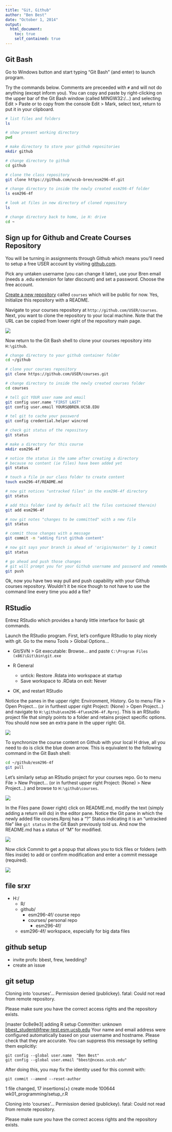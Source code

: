 ```yaml
---
title: "Git, Github"
author: "Ben Best"
date: "October 1, 2014"
output: 
  html_document:
    toc: true
    self_contained: true
---
```



## Git Bash

Go to Windows button and start typing "Git Bash" (and enter) to launch program.

Try the commands below. Comments are preceeded with `#` and will not do anything (except inform you). You can copy and paste by right-clicking on the upper bar of the Git Bash window (called MINGW32:/...) and selecting Edit > Paste or to copy from the console Edit > Mark, select text, return to put it in your clipboard.


```bash
# list files and folders
ls

# show present working directory
pwd

# make directory to store your github repositories
mkdir github

# change directory to github
cd github

# clone the class repository
git clone https://github.com/ucsb-bren/esm296-4f.git

# change directory to inside the newly created esm296-4f folder
ls esm296-4f

# look at files in new directory of cloned repository
ls

# change directory back to home, ie H: drive
cd ~
```

## Sign up for Github and Create Courses Repository

You will be turning in assignments through Github which means you'll need to setup a free USER account by visiting [github.com](https://github.com).

Pick any untaken username (you can change it later), use your Bren email (needs a .edu extension for later discount) and set a password. Choose the free account.

[Create a new repository](https://help.github.com/articles/creating-a-new-repository) called `courses` which will be public for now. Yes, Initialize this repository with a README.

Navigate to your courses repository at `http://github.com/USER/courses`. Next, you want to clone the repository to your local machine. Note that the URL can be copied from lower right of the repository main page.

  ![](img/github_clone-url.png)

Now return to the Git Bash shell to clone your courses repository into `H:\github`. 

```bash
# change directory to your github container folder
cd ~/github

# clone your courses repository
git clone https://github.com/USER/courses.git

# change directory to inside the newly created courses folder
cd courses

# tell git YOUR user name and email
git config user.name "FIRST LAST"
git config user.email YOURS@BREN.UCSB.EDU

# tel git to cache your password
git config credential.helper wincred

# check git status of the repository
git status

# make a directory for this course
mkdir esm296-4f

# notice the status is the same after creating a directory
# because no content (ie files) have been added yet
git status

# touch a file in our class folder to create content
touch esm296-4f/README.md

# now git notices "untracked files" in the esm296-4f directory
git status

# add this folder (and by default all the files contained therein)
git add esm296-4f

# now git notes "changes to be committed" with a new file
git status

# commit those changes with a message
git commit -m "adding first github content"

# now git says your branch is ahead of 'origin/master' by 1 commit
git status

# go ahead and push those changes
# git will prompt you for your Github username and password and remember it for future
git push
```

Ok, now you have two way pull and push capability with your Github courses repository. Wouldn't it be nice though to not have to use the command line every time you add a file?

## RStudio

Entrez RStudio which provides a handy little interface for basic git commands.

Launch the RStudio program. First, let's configure RStudio to play nicely with git. Go to the menu Tools > Global Options...

- Git/SVN > Git executable: Browse... and paste `C:\Program Files (x86)\Git\bin\git.exe`

- R General
    - untick: Restore .Rdata into workspace at startup
    - Save workspace to .RData on exit: Never
    
- OK, and restart RStudio

Notice the panes in the upper right: Environment, History. Go to menu File > Open Project... (or in furthest upper right Project: (None) > Open Project...) and navigate to `H:\github\esm296-4f\esm296-4f.Rproj`. This is an RStudio project file that simply points to a folder and retains project specific options. You should now see an extra pane in the upper right: Git.

![](img/rstudio_git-pane.png)

To synchronize the course content on Github with your local H drive, all you need to do is click the blue down arrow. This is equivalent to the following command in the Git Bash shell:

```bash
cd ~/github/esm296-4f
git pull
```

Let's similarly setup an RStudio project for your courses repo. Go to menu File > New Project... (or in furthest upper right Project: (None) > New Project...) and browse to `H:\github\courses`.

![](img/rstudio_new-project_existing-courses.png)

In the Files pane (lower right) click on README.md, modify the text (simply adding a return will do) in the editor pane. Notice the Git pane in which the newly added file courses.Rproj has a "?" Status indicating it is an "untracked file" like `git status` in the Git Bash previously told us. And now the README.md has a status of "M" for modified. 

![](img/rstudio_git_files-mod-unadded.png)

Now click Commit to get a popup that allows you to tick files or folders (with files inside) to add or confirm modification and enter a commit message (required).

![](img/rstudio_git_commit.png)



## file srxr

- H:/
    - R/
    - github/
        - esm296-4f/ course repo
        - courses/   personal repo
            - esm296-4f/
    - esm296-4f/  workspace, especially for big data files


## github setup

- invite profs: bbest, frew, lwedding?
- create an issue

## git setup

Cloning into 'courses'...
Permission denied (publickey).
fatal: Could not read from remote repository.

Please make sure you have the correct access rights
and the repository exists.

[master 0c8e9e3] adding R setup
 Committer: unknown <bbest_student@frew-test.esm.ucsb.edu>
Your name and email address were configured automatically based
on your username and hostname. Please check that they are accurate.
You can suppress this message by setting them explicitly:

    git config --global user.name  "Ben Best"
    git config --global user.email "bbest@nceas.ucsb.edu"


After doing this, you may fix the identity used for this commit with:

    git commit --amend --reset-author

 1 file changed, 17 insertions(+)
 create mode 100644 wk01_programming/setup_r.R


Cloning into 'courses'...
Permission denied (publickey).
fatal: Could not read from remote repository.

Please make sure you have the correct access rights
and the repository exists.